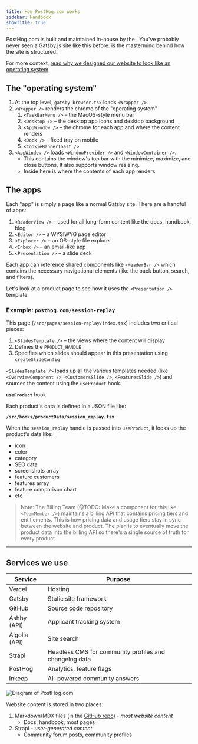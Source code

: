```yaml
---
title: How PostHog.com works
sidebar: Handbook
showTitle: true
---
```


PostHog.com is built and maintained in-house by the <SmallTeam slug="brand-vibes" />. You've probably never seen a Gatsby.js site like this before. <TeamMember name="Eli Kinsey" photo /> is the mastermind behind how the site is structured.

For more context, [read why we designed our website to look like an operating system](/blog/why-os).

## The "operating system"

1. At the top level, `gatsby-browser.tsx` loads `<Wrapper />`
1. `<Wrapper />` renders the chrome of the "operating system"
    1. `<TaskBarMenu />` – the MacOS-style menu bar
    1. `<Desktop />` – the desktop app icons and desktop background
    1. `<AppWindow />` – the chrome for each app and where the content renders
    1. `<Dock />` – fixed tray on mobile
    1. `<CookieBannerToast />`
1. `<AppWindow />` loads `<WindowProvider />` and `<WindowContainer />`.
    - This contains the window's top bar with the minimize, maximize, and close buttons. It also supports window resizing.
    - Inside here is where the contents of each app renders

## The apps

Each "app" is simply a page like a normal Gatsby site. There are a handful of apps:

1. `<ReaderView />` – used for all long-form content like the docs, handbook, blog
1. `<Editor />` – a WYSIWYG page editor
1. `<Explorer />` – an OS-style file explorer
1. `<Inbox />` – an email-like app
1. `<Presentation />` – a slide deck

Each app can reference shared components like `<HeaderBar />` which contains the necessary navigational elements (like the back button, search, and filters).

Let's look at a product page to see how it uses the `<Presentation />` template.

### Example: `posthog.com/session-replay`

This page (`/src/pages/session-replay/index.tsx`) includes two critical pieces:

1. `<SlidesTemplate />` – the views where the content will display
1. Defines the `PRODUCT_HANDLE`
1. Specifies which slides should appear in this presentation using `createSlideConfig`

`<SlidesTemplate />` loads up all the various templates needed (like `<OverviewComponent />`, `<CustomersSlide />`, `<FeaturesSlide />`) and sources the content using the `useProduct` hook.

**`useProduct`** hook

Each product's data is defined in a JSON file like:

**`/src/hooks/productData/session_replay.tsx`**

When the `session_replay` handle is passed into `useProduct`, it looks up the product's data like:

-   icon
-   color
-   category
-   SEO data
-   screenshots array
-   feature customers
-   features array
-   feature comparison chart
-   etc

> Note: The Billing Team (@TODO: Make a component for this like `<TeamMember />`) maintains a billing API that contains pricing tiers and entitlements. This is how pricing data and usage tiers stay in sync between the website and product. The plan is to eventually move the product data into the billing API so there's a single source of truth for every product.

---

## Services we use

| Service       | Purpose                                                |
| ------------- | ------------------------------------------------------ |
| Vercel        | Hosting                                                |
| Gatsby        | Static site framework                                  |
| GitHub        | Source code repository                                 |
| Ashby (API)   | Applicant tracking system                              |
| Algolia (API) | Site search                                            |
| Strapi        | Headless CMS for community profiles and changelog data |
| PostHog       | Analytics, feature flags                               |
| Inkeep        | AI-powered community answers                           |

![Diagram of PostHog.com](https://res.cloudinary.com/dmukukwp6/image/upload/v1710055416/posthog.com/contents/images/docs/contribute/website-diagram.png)

Website content is stored in two places:

1. Markdown/MDX files (in the [GitHub repo](https://github.com/posthog/posthog.com/)) - _most website content_
    - Docs, handbook, most pages
1. Strapi - _user-generated content_
    - Community forum posts, community profiles
